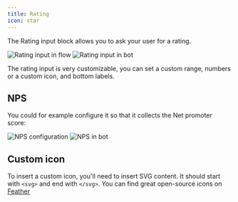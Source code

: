 ```yaml
---
title: Rating
icon: star
---
```


The Rating input block allows you to ask your user for a rating.

<Tabs>
  <Tab title="Flow">
    <Frame>
      <img
        src="/images/blocks/inputs/rating-flow.png"
        alt="Rating input in flow"
        className="rounded-lg"
      />
    </Frame>
  </Tab>
  <Tab title="Bot">
    <Frame>
      <img
        src="/images/blocks/inputs/rating-bot.png"
        alt="Rating input in bot"
        className="rounded-lg"
      />
    </Frame>
  </Tab>
</Tabs>

The rating input is very customizable, you can set a custom range, numbers or a custom icon, and bottom labels.

## NPS

You could for example configure it so that it collects the Net promoter score:

<Tabs>
  <Tab title="Flow">
    <Frame style={{ maxWidth: '400px' }}>
      <img
        src="/images/blocks/inputs/nps-flow.png"
        alt="NPS configuration"
        className="rounded-lg w-12"
      />
    </Frame>
  </Tab>
  <Tab title="Bot">
    <Frame>
      <img
        src="/images/blocks/inputs/nps-bot.png"
        alt="NPS in bot"
        className="rounded-lg"
      />
    </Frame>
  </Tab>
</Tabs>

## Custom icon

To insert a custom icon, you'll need to insert SVG content. It should start with `<svg>` and end with `</svg>`. You can find great open-source icons on [Feather](https://feathericons.com/)
